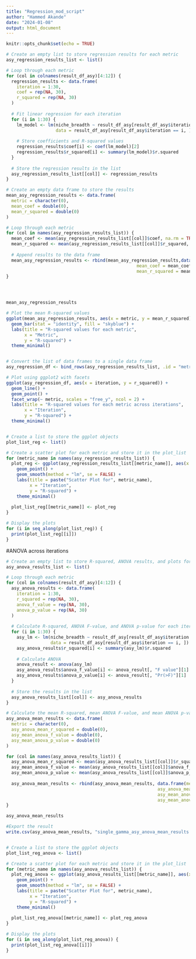 ```yaml
---
title: "Regression_mod_script"
author: "Hammed Akande"
date: "2024-01-08"
output: html_document
---
```


```r
knitr::opts_chunk$set(echo = TRUE)
```




```r

# Create an empty list to store regression results for each metric
asy_regression_results_list <- list()

# Loop through each metric
for (col in colnames(result_df_asy)[4:12]) { 
  regression_results <- data.frame(
    iteration = 1:30,
    coef = rep(NA, 30),
    r_squared = rep(NA, 30)
  )
  
  # Fit linear regression for each iteration
  for (i in 1:30) {
    lm_model <- lm(niche_breadth ~ result_df_asy[result_df_asy$iteration == i, col],
                   data = result_df_asy[result_df_asy$iteration == i, ])
    
    # Store coefficients and R-squared values
    regression_results$coef[i] <- coef(lm_model)[2]  
    regression_results$r_squared[i] <- summary(lm_model)$r.squared
  }
  
  # Store the regression results in the list
  asy_regression_results_list[[col]] <- regression_results
}

# Create an empty data frame to store the results
mean_asy_regression_results <- data.frame(
  metric = character(0),
  mean_coef = double(0),
  mean_r_squared = double(0)
)

# Loop through each metric
for (col in names(asy_regression_results_list)) {
  mean_coef <- mean(asy_regression_results_list[[col]]$coef, na.rm = TRUE)
  mean_r_squared <- mean(asy_regression_results_list[[col]]$r_squared, na.rm = TRUE)
  
  # Append results to the data frame
  mean_asy_regression_results <- rbind(mean_asy_regression_results,data.frame(metric = col, 
                                                  mean_coef = mean_coef,
                                                  mean_r_squared = mean_r_squared))
}




mean_asy_regression_results


```


```r



# Plot the mean R-squared values
ggplot(mean_asy_regression_results, aes(x = metric, y = mean_r_squared)) +
  geom_bar(stat = "identity", fill = "skyblue") +
  labs(title = "R-squared values for each metric",
       x = "Metric",
       y = "R-squared") +
  theme_minimal()


# Convert the list of data frames to a single data frame
asy_regression_df <- bind_rows(asy_regression_results_list, .id = "metric")

# Plot using ggplot2 with facets
ggplot(asy_regression_df, aes(x = iteration, y = r_squared)) +
  geom_line() +
  geom_point() +
  facet_wrap(~ metric, scales = "free_y", ncol = 2) +
  labs(title = "R-squared values for each metric across iterations",
       x = "Iteration",
       y = "R-squared") +
  theme_minimal()



```



```r



# Create a list to store the ggplot objects
plot_list_reg <- list()

# Create a scatter plot for each metric and store it in the plot_list
for (metric_name in names(asy_regression_results_list)) {
  plot_reg <- ggplot(asy_regression_results_list[[metric_name]], aes(x = iteration, y = r_squared)) +
    geom_point() +
    geom_smooth(method = "lm", se = FALSE) +
    labs(title = paste("Scatter Plot for", metric_name),
         x = "Iteration",
         y = "R-squared") +
    theme_minimal()
  
  plot_list_reg[[metric_name]] <- plot_reg
}

# Display the plots
for (i in seq_along(plot_list_reg)) {
  print(plot_list_reg[[i]])
}

```




#ANOVA across iterations

```r


# Create an empty list to store R-squared, ANOVA results, and plots for each metric
asy_anova_results_list <- list()

# Loop through each metric
for (col in colnames(result_df_asy)[4:12]) {  
  asy_anova_results <- data.frame(
    iteration = 1:30,
    r_squared = rep(NA, 30),
    anova_f_value = rep(NA, 30),
    anova_p_value = rep(NA, 30)
  )
  
  # Calculate R-squared, ANOVA F-value, and ANOVA p-value for each iteration
  for (i in 1:30) {
    asy_lm <- lm(niche_breadth ~ result_df_asy[result_df_asy$iteration == i, col],
                 data = result_df_asy[result_df_asy$iteration == i, ])
    asy_anova_results$r_squared[i] <- summary(asy_lm)$r.squared
    
    # Calculate ANOVA
    anova_result <- anova(asy_lm)
    asy_anova_results$anova_f_value[i] <- anova_result[, "F value"][1]
    asy_anova_results$anova_p_value[i] <- anova_result[, "Pr(>F)"][1]
  }
  
  # Store the results in the list
  asy_anova_results_list[[col]] <- asy_anova_results
}

# Calculate the mean R-squared, mean ANOVA F-value, and mean ANOVA p-value for each metric
asy_anova_mean_results <- data.frame(
  metric = character(0),
  asy_anova_mean_r_squared = double(0),
  asy_mean_anova_f_value = double(0),
  asy_mean_anova_p_value = double(0)
)

for (col in names(asy_anova_results_list)) {
  asy_anova_mean_r_squared <- mean(asy_anova_results_list[[col]]$r_squared, na.rm = TRUE)
  asy_mean_anova_f_value <- mean(asy_anova_results_list[[col]]$anova_f_value, na.rm = TRUE)
  asy_mean_anova_p_value <- mean(asy_anova_results_list[[col]]$anova_p_value, na.rm = TRUE)
  
  asy_anova_mean_results <- rbind(asy_anova_mean_results, data.frame(metric = col, 
                                                          asy_anova_mean_r_squared = asy_anova_mean_r_squared, 
                                                          asy_mean_anova_f_value = asy_mean_anova_f_value,
                                                          asy_mean_anova_p_value = asy_mean_anova_p_value))
}

asy_anova_mean_results


```


```r


#Export the result
write.csv(asy_anova_mean_results, "single_gamma_asy_anova_mean_results.csv")



```



```r


# Create a list to store the ggplot objects
plot_list_reg_anova <- list()

# Create a scatter plot for each metric and store it in the plot_list
for (metric_name in names(asy_anova_results_list)) {
  plot_reg_anova <- ggplot(asy_anova_results_list[[metric_name]], aes(x = iteration, y = r_squared)) +
    geom_point() +
    geom_smooth(method = "lm", se = FALSE) +
    labs(title = paste("Scatter Plot for", metric_name),
         x = "Iteration",
         y = "R-squared") +
    theme_minimal()
  
  plot_list_reg_anova[[metric_name]] <- plot_reg_anova
}

# Display the plots
for (i in seq_along(plot_list_reg_anova)) {
  print(plot_list_reg_anova[[i]])
}


```




